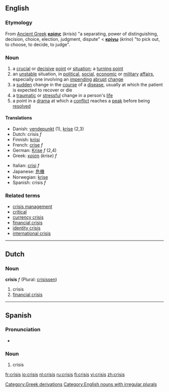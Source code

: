 ==English==
===Etymology===

From [[Ancient Greek]] '''[[κρίσις]]''' (''krisis'') "a separating, power of distinguishing, decision, choice, election,  judgment, dispute" < '''[[κρίνω]]''' (''krino'') "to pick out, to choose, to decide, to judge".
=== Noun ===
{{en-noun|crises}}
#a [[crucial]] or [[decisive]] [[point]] or [[situation]]; a [[turning point]]
#an [[unstable]] situation, in [[political]], [[social]], [[economic]] or [[military]] [[affair]]s, especially one involving an [[impending]] [[abrupt]] [[change]]
#a [[sudden]] change in the [[course]] of a [[disease]], usually at which the patient is expected to recover or die
#a [[traumatic]] or [[stressful]] change in a person's [[life]]
#a point in a [[drama]] at which a [[conflict]] reaches a [[peak]] before being [[resolved]]

====Translations====
{{top}}
*Danish: [[vendepunkt]] (1), [[krise]] (2,3)
*Dutch: crisis ''f''
*Finnish: [[kriisi]]
*French: [[crise]] ''f''
*German: [[Krise]] ''f'' (2,4)
*Greek: [[κρίση]] (''krise'') ''f''
{{mid}}
*Italian: [[crisi]] ''f''
*Japanese: [[危機]]
*Norwegian: [[krise]]
*Spanish: crisis ''f''
{{bottom}}

===Related terms===
*[[crisis management]]
*[[critical]]
*[[currency crisis]]
*[[financial crisis]]
*[[identity crisis]]
*[[international crisis]]

----
==Dutch==
===Noun===
'''crisis''' ''f'' (Plural: [[crisissen]])

# crisis
# [[financial crisis]]

----

==Spanish==
===Pronunciation===
* {{IPA|/'kɾisis/}}

===Noun===
{{es-noun-f|pl=crisis}}

# crisis

[[Category:Greek derivations]]
[[Category:English nouns with irregular plurals]]

[[fr:crisis]]
[[io:crisis]]
[[nl:crisis]]
[[ru:crisis]]
[[fi:crisis]]
[[vi:crisis]]
[[zh:crisis]]